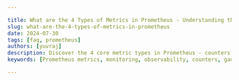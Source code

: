 ```yaml
---

title: What are the 4 Types of Metrics in Prometheus - Understanding the Core Metric Types
slug: what-are-the-4-types-of-metrics-in-prometheus
date: 2024-07-30
tags: [faq, prometheus]
authors: [yuvraj]
description: Discover the 4 core metric types in Prometheus - counters, gauges, histograms, and summaries. Learn their characteristics, use cases, and implementation best practices.
keywords: [Prometheus metrics, monitoring, observability, counters, gauges, histograms, summaries]

---
```


<head>
<script
  type="application/ld+json"
  dangerouslySetInnerHTML={{ __html: JSON.stringify({
    "@context": "https://schema.org",
    "@type": "TechArticle",
    "headline": "What are the 4 types of metrics in Prometheus - Understanding the Core Metric Types",
    "alternativeHeadline": "Exploring Counters, Gauges, Histograms, and Summaries in Prometheus",
    "author": {
      "@type": "Person",
      "name": "Yuvraj"
    },
    "publisher": {
      "@type": "Organization",
      "name": "SigNoz",
      "logo": {
        "@type": "ImageObject",
        "url": "https://signoz.io/img/SigNozLogo-orange.svg"
      }
    },
    "datePublished": "2024-07-30T00:00:00Z",
    "dateModified": "2024-07-30T00:00:00Z",
    "mainEntityOfPage": {
      "@type": "WebPage",
      "@id": "https://signoz.io/guides/what-are-the-4-types-of-metrics-in-prometheus/"
    },
    "description": "Discover the 4 core metric types in Prometheus: counters, gauges, histograms, and summaries. Learn their characteristics, use cases, and implementation best practices.",
    "keywords": "Prometheus metrics, monitoring, observability, counters, gauges, histograms, summaries",
    "articleSection": "Technology",
    "inLanguage": "en",
    "isPartOf": {
      "@type": "Blog",
      "name": "SigNoz Blog",
      "url": "https://signoz.io/blog/"
    },
    "about": [
      {
        "@type": "Thing",
        "name": "Prometheus Metrics",
        "description": "Numerical measurements collected at regular intervals to monitor the health, performance, and behavior of systems and applications."
      },
      {
        "@type": "Thing",
        "name": "Counters",
        "description": "Metrics that represent cumulative values that only increase over time, ideal for tracking events, requests, or occurrences."
      },
      {
        "@type": "Thing",
        "name": "Gauges",
        "description": "Metrics representing single numerical values that can arbitrarily go up and down, useful for measuring current states or values that fluctuate."
      },
      {
        "@type": "Thing",
        "name": "Histograms",
        "description": "Metrics that measure the distribution of values across predefined buckets, valuable for understanding the spread and concentration of data points."
      },
      {
        "@type": "Thing",
        "name": "Summaries",
        "description": "Metrics that calculate streaming φ-quantiles (percentiles) over a sliding time window, useful for precise percentile calculations."
      }
    ],
    "mentions": [
      {
        "@type": "SoftwareApplication",
        "name": "Prometheus",
        "applicationCategory": "Monitoring Tool"
      },
      {
        "@type": "SoftwareApplication",
        "name": "SigNoz",
        "applicationCategory": "Observability Platform"
      }
    ],
    "mainEntity": {
      "@type": "FAQPage",
      "mainEntity": [
        {
          "@type": "Question",
          "name": "What's the difference between a histogram and a summary in Prometheus?",
          "acceptedAnswer": {
            "@type": "Answer",
            "text": "Histograms and summaries both measure distributions, but they differ in how they calculate and store data. Histograms use predefined buckets and allow for flexible querying and aggregation. Summaries calculate precise percentiles but offer less query flexibility."
          }
        },
        {
          "@type": "Question",
          "name": "Can I convert one metric type to another in Prometheus?",
          "acceptedAnswer": {
            "@type": "Answer",
            "text": "No, you cannot directly convert between metric types in Prometheus. Each type stores data differently, so conversion isn't possible. Choose the appropriate metric type based on your monitoring needs from the start."
          }
        },
        {
          "@type": "Question",
          "name": "How do Prometheus metric types affect performance and storage?",
          "acceptedAnswer": {
            "@type": "Answer",
            "text": "Different metric types have varying impacts on performance and storage. Counters and gauges are lightweight, while histograms and summaries consume more resources due to their additional data points. Consider the trade-offs between granularity and resource usage when selecting metric types."
          }
        },
        {
          "@type": "Question",
          "name": "Are there any limitations to the number of metrics I can use in Prometheus?",
          "acceptedAnswer": {
            "@type": "Answer",
            "text": "Prometheus can handle millions of time series, but practical limits depend on your hardware resources. High cardinality (many unique label combinations) can impact performance more than the total number of metrics. Monitor Prometheus' resource usage and optimize your metrics accordingly."
          }
        }
      ]
    },
    "tutorial": {
      "@type": "HowTo",
      "name": "Implementing Prometheus Metrics",
      "step": [
        {
          "@type": "HowToStep",
          "name": "Understand the Basics",
          "text": "Learn the key characteristics and use cases of the four core metric types in Prometheus: counters, gauges, histograms, and summaries."
        },
        {
          "@type": "HowToStep",
          "name": "Choose the Right Metric Type",
          "text": "Select the appropriate metric type based on the nature of your data and analysis requirements."
        },
        {
          "@type": "HowToStep",
          "name": "Implement Metrics",
          "text": "Use Prometheus client libraries to define and implement the chosen metric types in your application code."
        },
        {
          "@type": "HowToStep",
          "name": "Monitor and Analyze",
          "text": "Set up Prometheus to collect and store your metrics, and use PromQL queries to analyze the data and gain insights."
        },
        {
          "@type": "HowToStep",
          "name": "Optimize Performance",
          "text": "Monitor metric cardinality and resource usage, and optimize your metrics for efficient performance and storage."
        }
      ]
    }
  }) }}
/>
</head>

Prometheus, a powerful open-source monitoring system, uses four core metric types to collect and analyze data. These metric types — counters, gauges, histograms, and summaries — form the foundation of effective system monitoring and observability. Understanding these metric types is crucial for developers and system administrators who want to gain insights into their applications and infrastructure.

## What are Prometheus Metrics and Why are They Important?

Prometheus metrics are numerical measurements collected at regular intervals to monitor the health, performance, and behavior of systems and applications. These metrics play a vital role in observability by providing quantifiable data points that reflect the state and performance of your infrastructure.

Prometheus uses a dimensional data model, allowing for flexible and efficient data storage and querying. This model sets Prometheus apart from traditional monitoring solutions by enabling multi-dimensional data analysis and powerful aggregation capabilities.

## The 4 Core Types of Prometheus Metrics Explained

Prometheus offers four primary metric types: counters, gauges, histograms, and summaries. Each type serves specific monitoring needs and use cases. Understanding these types is essential for implementing effective monitoring strategies and extracting meaningful insights from your data.

### 1. Counters: Tracking Cumulative Values

Counters are metrics that represent cumulative values that only increase over time. They're ideal for tracking events, requests, or occurrences that accumulate.

Key characteristics of counters:

- Monotonically increasing values
- Reset to zero on restart
- Cannot decrease in value

Use cases for counters include:

- Total number of HTTP requests
- Number of errors encountered
- Bytes sent or received

To interpret counter data, you typically calculate the rate of increase over time. For example, to determine the rate of HTTP requests per second, you'd use a query like:

```
rate(http_requests_total[5m])

```

This query calculates the average rate of increase of the `http_requests_total` counter over the last 5 minutes.

### 2. Gauges: Measuring Current States

Gauges represent single numerical values that can arbitrarily go up and down. They're perfect for measuring current states or values that fluctuate.

Key characteristics of gauges:

- Can increase or decrease
- Represent a snapshot of a current value
- Useful for measuring volatile metrics

Common use cases for gauges include:

- CPU usage percentage
- Memory utilization
- Queue size
- Temperature readings

To effectively use gauges, focus on their current value and trends over time. For instance, to alert on high CPU usage, you might use a query like:

```
avg_over_time(cpu_usage_percent[5m]) > 80

```

This query checks if the average CPU usage over the last 5 minutes exceeds 80%.

### 3. Histograms: Analyzing Distribution of Values

Histograms measure the distribution of values across predefined buckets. They're invaluable for understanding the spread and concentration of data points.

Key components of histograms:

- Cumulative counters for configurable buckets
- Total sum of observed values
- Count of observations

Histograms excel in scenarios such as:

- Response time distribution
- Request size analysis
- Latency measurements

To effectively use histograms, configure bucket sizes that align with your specific use case. For example, to calculate the 95th percentile of HTTP request durations:

```
histogram_quantile(0.95, rate(http_request_duration_seconds_bucket[5m]))

```

This query estimates the 95th percentile of request durations over the last 5 minutes.

### 4. Summaries: Calculating Percentiles and Averages

Summaries are similar to histograms but calculate streaming φ-quantiles (percentiles) over a sliding time window. They're useful when you need precise percentile calculations.

Key features of summaries:

- Configurable quantiles
- Total sum of observed values
- Count of observations

Use summaries when:

- Exact percentiles are required
- You need to calculate averages over time
- Analyzing latency distributions with specific focus on tail latencies

To query a summary metric for the 99th percentile of request durations:

```
http_request_duration_seconds{quantile="0.99"}

```

This query returns the 99th percentile value directly from the summary metric.

## Choosing the Right Metric Type for Your Use Case

Selecting the appropriate metric type depends on various factors:

1. Nature of the data: Is it cumulative, fluctuating, or distributed?
2. Analysis requirements: Do you need exact percentiles or is an approximation sufficient?
3. Performance considerations: Histograms and summaries have higher cardinality and resource usage.

For most scenarios:

- Use counters for accumulating values
- Choose gauges for current state measurements
- Opt for histograms when analyzing distributions is crucial
- Select summaries for precise percentile calculations

## Best Practices for Implementing Prometheus Metrics

To maximize the effectiveness of your Prometheus metrics:

1. Follow consistent naming conventions: Use lowercase with underscores (e.g., `http_requests_total`).
2. Utilize labels judiciously: Labels increase cardinality; use them for important dimensions only.
3. Choose appropriate metric types: Match the metric type to your data and analysis needs.
4. Set relevant bucket sizes for histograms: Align buckets with your expected value ranges.
5. Monitor metric cardinality: High cardinality can impact Prometheus performance.

By adhering to these practices, you'll create a robust and scalable monitoring system that provides valuable insights into your infrastructure and applications.

## Key Takeaways

- Prometheus offers four core metric types: counters, gauges, histograms, and summaries.
- Each metric type serves specific monitoring needs and use cases.
- Understanding the characteristics of each type is crucial for effective monitoring.
- Proper selection and implementation of metrics can significantly improve system observability.

## FAQs

### What's the difference between a histogram and a summary in Prometheus?

Histograms and summaries both measure distributions, but they differ in how they calculate and store data. Histograms use predefined buckets and allow for flexible querying and aggregation. Summaries calculate precise percentiles but offer less query flexibility.

### Can I convert one metric type to another in Prometheus?

No, you cannot directly convert between metric types in Prometheus. Each type stores data differently, so conversion isn't possible. Choose the appropriate metric type based on your monitoring needs from the start.

### How do Prometheus metric types affect performance and storage?

Different metric types have varying impacts on performance and storage. Counters and gauges are lightweight, while histograms and summaries consume more resources due to their additional data points. Consider the trade-offs between granularity and resource usage when selecting metric types.

### Are there any limitations to the number of metrics I can use in Prometheus?

Prometheus can handle millions of time series, but practical limits depend on your hardware resources. High cardinality (many unique label combinations) can impact performance more than the total number of metrics. Monitor Prometheus' resource usage and optimize your metrics accordingly.

## Enhance Your Monitoring with SigNoz

While Prometheus offers powerful monitoring capabilities, managing and visualizing complex metrics can be challenging. SigNoz provides a comprehensive solution that builds upon Prometheus' strengths while offering enhanced visualization and analysis tools.

<GetStartedSigNoz />

With SigNoz, you can:

- Easily visualize Prometheus metrics, including histogram buckets
- Create custom dashboards for your specific monitoring needs
- Set up alerts based on complex queries and thresholds
- Correlate metrics with traces for deeper insights into application performance

By integrating SigNoz with your existing Prometheus setup, you can take your monitoring to the next level, making it easier to understand and act on your metrics data.